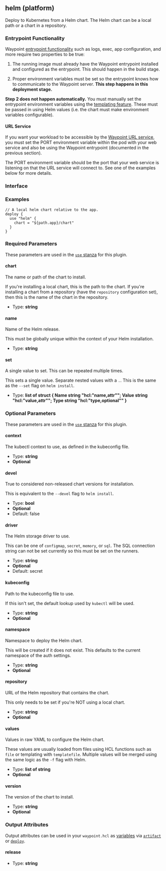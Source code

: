 ## helm (platform)

Deploy to Kubernetes from a Helm chart. The Helm chart can be a local path
or a chart in a repository.

### Entrypoint Functionality

Waypoint [entrypoint functionality](/docs/entrypoint#functionality) such
as logs, exec, app configuration, and more require two properties to be true:

1. The running image must already have the Waypoint entrypoint installed
   and configured as the entrypoint. This should happen in the build stage.

2. Proper environment variables must be set so the entrypoint knows how
   to communicate to the Waypoint server. **This step happens in this
   deployment stage.**

**Step 2 does not happen automatically.** You must manually set the entrypoint
environment variables using the [templating feature](/docs/waypoint-hcl/functions/template).
These must be passed in using Helm values (i.e. the chart must make
environment variables configurable).

#### URL Service

If you want your workload to be accessible by the
[Waypoint URL service](/docs/url), you must set the PORT environment variable
within the pod with your web service and also be using the Waypoint
entrypoint (documented in the previous section).

The PORT environment variable should be the port that your web service
is listening on that the URL service will connect to. See one of the examples
below for more details.

### Interface

### Examples

```hcl
// A local helm chart relative to the app.
deploy {
  use "helm" {
    chart = "${path.app}/chart"
  }
}
```

### Required Parameters

These parameters are used in the [`use` stanza](/docs/waypoint-hcl/use) for this plugin.

#### chart

The name or path of the chart to install.

If you're installing a local chart, this is the path to the chart. If you're installing a chart from a repository (have the `repository` configuration set), then this is the name of the chart in the repository.

- Type: **string**

#### name

Name of the Helm release.

This must be globally unique within the context of your Helm installation.

- Type: **string**

#### set

A single value to set. This can be repeated multiple times.

This sets a single value. Separate nested values with a `.`. This is the same as the `--set` flag on `helm install`.

- Type: **list of struct { Name string "hcl:\"name,attr\""; Value string "hcl:\"value,attr\""; Type string "hcl:\"type,optional\"" }**

### Optional Parameters

These parameters are used in the [`use` stanza](/docs/waypoint-hcl/use) for this plugin.

#### context

The kubectl context to use, as defined in the kubeconfig file.

- Type: **string**
- **Optional**

#### devel

True to considered non-released chart versions for installation.

This is equivalent to the `--devel` flag to `helm install`.

- Type: **bool**
- **Optional**
- Default: false

#### driver

The Helm storage driver to use.

This can be one of `configmap`, `secret`, `memory`, or `sql`. The SQL connection string can not be set currently so this must be set on the runners.

- Type: **string**
- **Optional**
- Default: secret

#### kubeconfig

Path to the kubeconfig file to use.

If this isn't set, the default lookup used by `kubectl` will be used.

- Type: **string**
- **Optional**

#### namespace

Namespace to deploy the Helm chart.

This will be created if it does not exist. This defaults to the current namespace of the auth settings.

- Type: **string**
- **Optional**

#### repository

URL of the Helm repository that contains the chart.

This only needs to be set if you're NOT using a local chart.

- Type: **string**
- **Optional**

#### values

Values in raw YAML to configure the Helm chart.

These values are usually loaded from files using HCL functions such as `file` or templating with `templatefile`. Multiple values will be merged using the same logic as the `-f` flag with Helm.

- Type: **list of string**
- **Optional**

#### version

The version of the chart to install.

- Type: **string**
- **Optional**

### Output Attributes

Output attributes can be used in your `waypoint.hcl` as [variables](/docs/waypoint-hcl/variables) via [`artifact`](/docs/waypoint-hcl/variables/artifact) or [`deploy`](/docs/waypoint-hcl/variables/deploy).

#### release

- Type: **string**
